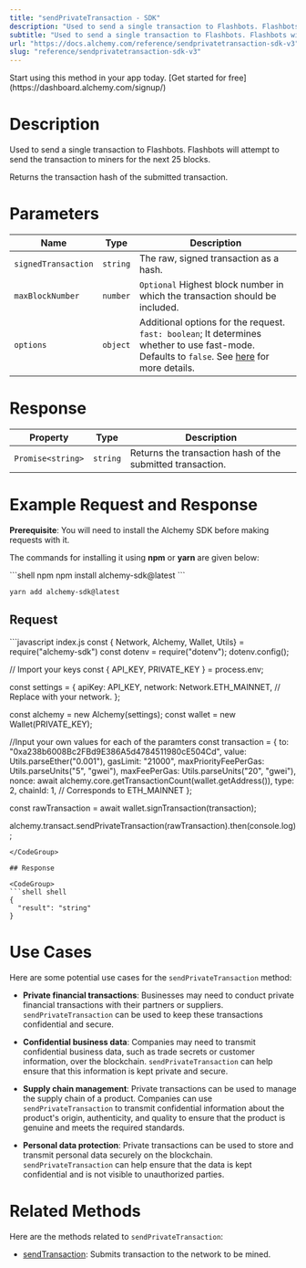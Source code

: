 ```yaml
---
title: "sendPrivateTransaction - SDK"
description: "Used to send a single transaction to Flashbots. Flashbots will attempt to send the transaction to miners for the next 25 blocks.Returns the transaction hash of the submitted transaction."
subtitle: "Used to send a single transaction to Flashbots. Flashbots will attempt to send the transaction to miners for the next 25 blocks.Returns the transaction hash of the submitted transaction."
url: "https://docs.alchemy.com/reference/sendprivatetransaction-sdk-v3"
slug: "reference/sendprivatetransaction-sdk-v3"
---
```


<Tip title="Don’t have an API key?" icon="star">
  Start using this method in your app today. [Get started for free](https://dashboard.alchemy.com/signup/)
</Tip>

# Description

Used to send a single transaction to Flashbots. Flashbots will attempt to send the transaction to miners for the next 25 blocks.

Returns the transaction hash of the submitted transaction.

# Parameters

| Name                | Type     | Description                                                                                                                                                                                                |
| ------------------- | -------- | ---------------------------------------------------------------------------------------------------------------------------------------------------------------------------------------------------------- |
| `signedTransaction` | `string` | The raw, signed transaction as a hash.                                                                                                                                                                     |
| `maxBlockNumber`    | `number` | `Optional` Highest block number in which the transaction should be included.                                                                                                                               |
| `options`           | `object` | Additional options for the request. `fast: boolean`; It determines whether to use fast-mode. Defaults to `false`. See [here](https://docs.flashbots.net/flashbots-protect/rpc/fast-mode) for more details. |

# Response

| Property          | Type     | Description                                                |
| ----------------- | -------- | ---------------------------------------------------------- |
| `Promise<string>` | `string` | Returns the transaction hash of the submitted transaction. |

# Example Request and Response

**Prerequisite**: You will need to install the Alchemy SDK before making requests with it.

The commands for installing it using **npm** or **yarn** are given below:

<CodeGroup>
  ```shell npm
  npm install alchemy-sdk@latest
  ```

  ```shell yarn
  yarn add alchemy-sdk@latest
  ```
</CodeGroup>

## Request

<CodeGroup>
  ```javascript index.js
  const { Network, Alchemy, Wallet, Utils} = require("alchemy-sdk") 
  const dotenv = require("dotenv");
  dotenv.config();

  // Import your keys
  const { API_KEY, PRIVATE_KEY } = process.env;

  const settings = {
    apiKey: API_KEY,
    network: Network.ETH_MAINNET, // Replace with your network.
  };

  const alchemy = new Alchemy(settings);
  const wallet = new Wallet(PRIVATE_KEY);

  //Input your own values for each of the paramters
  const transaction = {
    to: "0xa238b6008Bc2FBd9E386A5d4784511980cE504Cd",
    value: Utils.parseEther("0.001"),
    gasLimit: "21000",
    maxPriorityFeePerGas: Utils.parseUnits("5", "gwei"),
    maxFeePerGas: Utils.parseUnits("20", "gwei"),
    nonce: await alchemy.core.getTransactionCount(wallet.getAddress()),
    type: 2,
    chainId: 1, // Corresponds to ETH_MAINNET
  };

  const rawTransaction = await wallet.signTransaction(transaction);

  alchemy.transact.sendPrivateTransaction(rawTransaction).then(console.log);
  ```
</CodeGroup>

## Response

<CodeGroup>
  ```shell shell
  {
    "result": "string"
  }
  ```
</CodeGroup>

# Use Cases

Here are some potential use cases for the `sendPrivateTransaction` method:

* **Private financial transactions**: Businesses may need to conduct private financial transactions with their partners or suppliers. `sendPrivateTransaction` can be used to keep these transactions confidential and secure.

* **Confidential business data**: Companies may need to transmit confidential business data, such as trade secrets or customer information, over the blockchain. `sendPrivateTransaction` can help ensure that this information is kept private and secure.

* **Supply chain management**: Private transactions can be used to manage the supply chain of a product. Companies can use `sendPrivateTransaction` to transmit confidential information about the product's origin, authenticity, and quality to ensure that the product is genuine and meets the required standards.

* **Personal data protection**: Private transactions can be used to store and transmit personal data securely on the blockchain. `sendPrivateTransaction` can help ensure that the data is kept confidential and is not visible to unauthorized parties.

# Related Methods

Here are the methods related to `sendPrivateTransaction`:

* [sendTransaction](/reference/sendtransaction-sdk): Submits transaction to the network to be mined.
